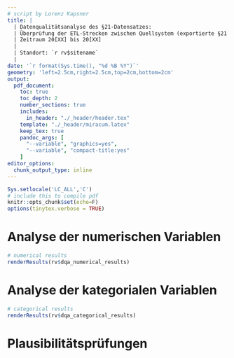 ```yaml
---
# script by Lorenz Kapsner
title: |
  | Datenqualitätsanalyse des §21-Datensatzes: 
  | Überprüfung der ETL-Strecken zwischen Quellsystem (exportierte §21 Rohdaten) und Zielsystem (i2b2 Datenbank) 
  | Zeitraum 20[XX] bis 20[XX] 
  | 
  | Standort: `r rv$sitename` 
  |
date: '`r format(Sys.time(), "%d %B %Y")`' 
geometry: 'left=2.5cm,right=2.5cm,top=2cm,bottom=2cm' 
output: 
  pdf_document:
    toc: true
    toc_depth: 2
    number_sections: true
    includes:
      in_header: "./_header/header.tex"
    template: "./_header/miracum.latex"
    keep_tex: true
    pandoc_args: [
      "--variable", "graphics=yes",
      "--variable", "compact-title:yes"
    ]
editor_options:
  chunk_output_type: inline
---
```



```r
Sys.setlocale('LC_ALL','C')
# include this to compile pdf
knitr::opts_chunk$set(echo=F)
options(tinytex.verbose = TRUE)
```


# Analyse der numerischen Variablen  

```r
# numerical results
renderResults(rv$dqa_numerical_results)
```
# Analyse der kategorialen Variablen  

```r
# categorical results
renderResults(rv$dqa_categorical_results)
```


# Plausibilitätsprüfungen  


